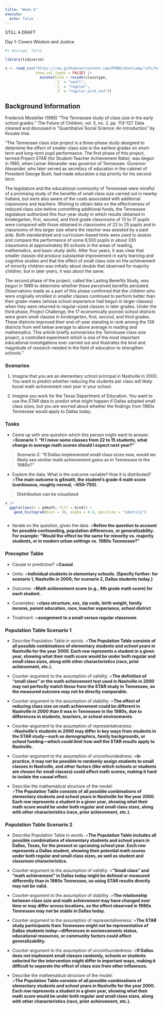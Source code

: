 ```yaml
---
title: "Week 6"
execute: 
  echo: false
---
```


STILL A DRAFT

Day 1: Covers Wisdom and Justice

```r
#| message: false

library(tidyverse)

x <- read_csv("https://raw.githubusercontent.com/PPBDS/bootcamp/refs/heads/master/_internal/data/STAR.csv",
              show_col_types = FALSE) |>
                mutate(kind = recode(classtype,
                       `1` = "small",
                       `2` = "regular",
                       `3` = "regular_with_aid"))
```

## Background Information

Frederick Mosteller (1995) “The Tennessee study of class size in the early school grades.” The Future of Children, vol. 5, no. 2, pp. 113–127. Data cleaned and discussed in "Quantitative Social Science: An Introduction" by Kosuke Imai.

"The Tennessee class size project is a three-phase study designed to determine the effect of smaller class size in the earliest grades on short-term and long-term pupil performance. The first phase of this project, termed Project STAR (for Student-Teacher Achievement Ratio), was begun in 1985, when Lamar Alexander was governor of Tennessee. Governor Alexander, who later served as secretary of education in the cabinet of President George Bush, had made education a top priority for his second term.

The legislature and the educational community of Tennessee were mindful of a promising study of the benefits of small class size carried out in nearby Indiana, but were also aware of the costs associated with additional classrooms and teachers. Wishing to obtain data on the effectiveness of reduced class size before committing additional funds, the Tennessee legislature authorized this four-year study in which results obtained in kindergarten, first, second, and third grade classrooms of 13 to 17 pupils were compared with those obtained in classrooms of 22 to 25 pupils and in classrooms of this larger size where the teacher was assisted by a paid aide. Both standardized and curriculum-based tests were used to assess and compare the performance of some 6,500 pupils in about 330 classrooms at approximately 80 schools in the areas of reading, mathematics, and basic study skills. After four years, it was clear that smaller classes did produce substantial improvement in early learning and cognitive studies and that the effect of small class size on the achievement of minority children was initially about double that observed for majority children, but in later years, it was about the same.

The second phase of the project, called the Lasting Benefits Study, was begun in 1989 to determine whether these perceived benefits persisted. Observations made as a part of this phase confirmed that the children who were originally enrolled in smaller classes continued to perform better than their grade-mates (whose school experience had begun in larger classes) when they were returned to regular-sized classes in later grades. Under the third phase, Project Challenge, the 17 economically poorest school districts were given small classes in kindergarten, first, second, and third grades. These districts improved their end-of-year standing in rank among the 139 districts from well below average to above average in reading and mathematics. This article briefly summarizes the Tennessee class size project, a controlled experiment which is one of the most important educational investigations ever carried out and illustrates the kind and magnitude of research needed in the field of education to strengthen schools."

<!-- A potentially useful image from the documentation about the data:
```r
knitr::include_graphics("data/STAR-variables.png")
```

*Variable names and descriptions from the Tennessee STAR Project dataset, including student demographics, class type, and key academic outcomes.* -->
<!-- AT: Delete or keep the image? -->

<!-- ### Data Summary
The Tennessee STAR dataset comes from a large-scale, multi-year educational experiment conducted in the 1980s across dozens of Tennessee schools. In the study, over 6,000 kindergarten through third-grade students were randomly assigned to either small classes (13–17 students), regular-sized classes (22–25 students), or regular-sized classes with a teacher’s aide. The goal was to determine whether smaller class sizes improved academic performance, particularly in mathematics and reading. Academic outcomes were measured using standardized and curriculum-based tests, and the dataset also includes key student and classroom characteristics such as race, sex, school, and class assignment.  -->
<!-- AT: Should I use the data summary or the backround info or both? -->

### Scenarios

1) Imagine that you are an elementary school principal in Nashville in 2000. You want to predict whether reducing the students per class will likely boost math achievement next year in your school.

2) Imagine you work for the Texas Department of Education. You want to use the STAR data to predict what might happen if Dallas adopted small class sizes, but you are worried about whether the findings from 1980s Tennessee would apply to Dallas today.

<!-- AT: Check examples. -->

### Tasks

* Come up with one question which this person might want to answer.
>**Scenario 1: “If I move some classes from 22 to 15 students, what change in average math scores should I expect next year?”**

>**Scenario 2: “If Dallas implemented small class sizes now, would we likely see similar math achievement gains as in Tennessee in the 1980s?”**

* Explore the data. What is the outcome variable? How it is distributed?
>**The main outcome is g4math, the student’s grade 4 math score (continuous, roughly normal, ~650–750).**

>**Distribution can be visualized**
```r
x |> 
  ggplot(aes(x = g4math, fill = kind)) + 
    geom_histogram(bins = 30, alpha = 0.6, position = "identity")
```

```r

```

* Iterate on the question, given the data.
>**Refine the question to account for possible confounding, population differences, or generalizability. For example: “Would the effect be the same for minority vs. majority students, or in modern urban settings vs. 1980s Tennessee?”**

### Preceptor Table

* Causal or predictive?
>**Causal**

* Units:
>**Individual students in elementary schools. (Specify further: for scenario 1, Nashville in 2000; for scenario 2, Dallas students today.)**

* Outcome:
>**Math achievement score (e.g., 4th grade math score) for each student.**

* Covariates: 
>**class structure, sex, zip code, birth weight, family income, parent education, race, teacher experiance, school district**
    
* Treatment: 
>**assignment to a small versus regular classroom**

### Population Table Scenario 1

* Describe Population Table in words.
>**The Population Table consists of all possible combinations of elementary students and school years in Nashville for the year 2000. Each row represents a student in a given year, showing what their math score would be under both regular and small class sizes, along with other characteristics (race, prior achievement, etc.).**

* Counter-argument to the assumption of validity:
>**The definition of “small class” or the math achievement test used in Nashville in 2000 may not perfectly match those from the STAR study in Tennessee, so the measured outcome may not be directly comparable.**

* Counter-argument to the assumption of stability:
>**The effect of reducing class size on math achievement could be different in Nashville in 2000 than it was in Tennessee in the 1980s, due to differences in students, teachers, or school environments.**

* Counter-argument to the assumption of representativeness:
>**Nashville’s students in 2000 may differ in key ways from students in the STAR study—such as demographics, family backgrounds, or school funding—which could limit how well the STAR results apply to Nashville.**

* Counter-argument to the assumption of unconfoundedness:
>**In practice, it may not be possible to randomly assign students to small classes in Nashville, and other factors (like which schools or students are chosen for small classes) could affect math scores, making it hard to isolate the causal effect.**

* Describe the mathematical structure of the model:  
>**The Population Table consists of all possible combinations of elementary students and school years in Nashville for the year 2000. Each row represents a student in a given year, showing what their math score would be under both regular and small class sizes, along with other characteristics (race, prior achievement, etc.).**

### Population Table Scenario 2

* Describe Population Table in words.
>**The Population Table includes all possible combinations of elementary students and school years in Dallas, Texas, for the present or upcoming school year. Each row represents a Dallas student, showing their potential math scores under both regular and small class sizes, as well as student and classroom characteristics.**

* Counter-argument to the assumption of validity:
>**“Small class” and “math achievement” in Dallas today might be defined or measured differently than in 1980s Tennessee, so using STAR results directly may not be valid.**

* Counter-argument to the assumption of stability:
>**The relationship between class size and math achievement may have changed over time or may differ across locations, so the effect observed in 1980s Tennessee may not be stable in Dallas today.**

* Counter-argument to the assumption of representativeness:
>**The STAR study participants from Tennessee might not be representative of Dallas students today—differences in socioeconomic status, educational resources, or community factors could affect generalizability.**

* Counter-argument to the assumption of unconfoundedness:
>**If Dallas does not implement small classes randomly, schools or students selected for the intervention might differ in important ways, making it difficult to separate the effect of class size from other influences.**

* Describe the mathematical structure of the model:  
>**The Population Table consists of all possible combinations of elementary students and school years in Nashville for the year 2000. Each row represents a student in a given year, showing what their math score would be under both regular and small class sizes, along with other characteristics (race, prior achievement, etc.).**